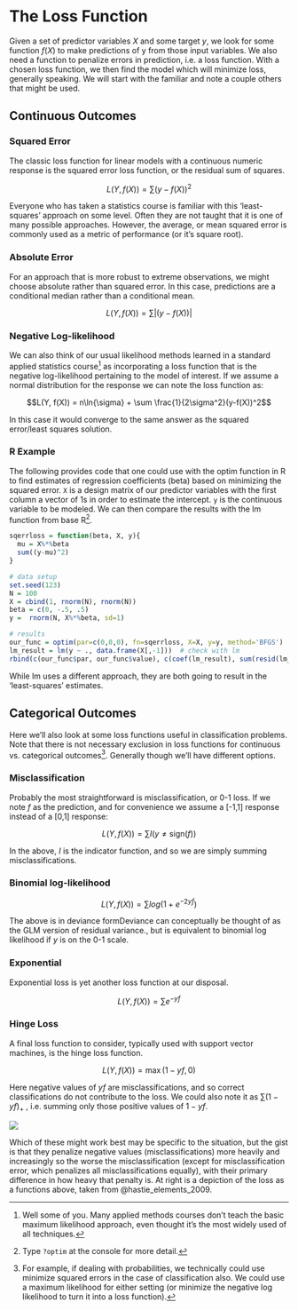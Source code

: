 # The Loss Function


<span class="newthought">Given a set of predictor variables</span> $X$ and some target $y$, we look for some function $f(X)$ to make predictions of y from those input variables.  We also need a function to penalize errors in prediction, i.e. a <span class="emph">loss function</span>.  With a chosen loss function, we then find the model which will minimize loss, generally speaking.  We will start with the familiar and note a couple others that might be used.


## Continuous Outcomes

### Squared Error

The classic loss function for linear models with a continuous numeric response is the squared error loss function, or the residual sum of squares.


$$L(Y, f(X)) = \sum(y-f(X))^2$$

Everyone who has taken a statistics course is familiar with this 'least-squares' approach on some level.  Often they are not taught that it is one of many possible approaches.  However, the average, or <span class="emph">mean squared error</span> is commonly used as a metric of performance (or it's square root).



### Absolute Error

For an approach that is more robust to extreme observations, we might choose absolute rather than squared error.  In this case, predictions are a conditional median rather than a conditional mean.


$$L(Y, f(X)) = \sum|(y-f(X))|$$

### Negative Log-likelihood

We can also think of our usual likelihood methods learned in a standard applied statistics course[^maxlike] as incorporating a loss function that is the negative log-likelihood pertaining to the model of interest.  If we assume a normal distribution for the response we can note the loss function as:


$$L(Y, f(X)) = n\ln{\sigma} + \sum \frac{1}{2\sigma^2}(y-f(X))^2$$

In this case it would converge to the same answer as the squared error/least squares solution.


### R Example

The following provides code that one could use with the <span class="func">optim</span> function in R to find estimates of regression coefficients (beta) based on minimizing the squared error.  `X` is a design matrix of our predictor variables with the first column a vector of 1s in order to estimate the intercept.  `y` is the continuous variable to be modeled.  We can then compare the results with the <span class="func">lm</span> function from base R[^optimfunc].


```r
sqerrloss = function(beta, X, y){
  mu = X%*%beta
  sum((y-mu)^2)
}

# data setup
set.seed(123)
N = 100
X = cbind(1, rnorm(N), rnorm(N))
beta = c(0, -.5, .5)
y =  rnorm(N, X%*%beta, sd=1)

# results
our_func = optim(par=c(0,0,0), fn=sqerrloss, X=X, y=y, method='BFGS')
lm_result = lm(y ~ ., data.frame(X[,-1]))  # check with lm 
rbind(c(our_func$par, our_func$value), c(coef(lm_result), sum(resid(lm_result)^2)))
```

While <span class="func">lm</span> uses a different approach, they are both going to result in the 'least-squares' estimates.



## Categorical Outcomes

Here we'll also look at some loss functions useful in classification problems. Note that there is not necessary exclusion in loss functions for continuous vs. categorical outcomes[^catregloss]. Generally though we'll have different options.

### Misclassification

Probably the most straightforward is misclassification, or 0-1 loss.  If we note $f$ as the prediction, and for convenience we assume a [-1,1] response instead of a [0,1] response:


$$L(Y, f(X)) = \sum I(y\neq \mathrm{sign}(f))$$

In the above, $I$ is the indicator function, and so we are simply summing misclassifications.


### Binomial log-likelihood


$$L(Y, f(X)) = \sum log(1 + e^{-2yf})$$

The above is in deviance form<span class="marginnote">Deviance can conceptually be thought of as the GLM version of residual variance.</span>, but is equivalent to binomial log likelihood if $y$ is on the 0-1 scale.

### Exponential

Exponential loss is yet another loss function at our disposal.


$$L(Y, f(X)) = \sum e^{-yf}$$

### Hinge Loss

A final loss function to consider, typically used with support vector machines, is the hinge loss function.

$$L(Y, f(X)) = \max(1-yf, 0)$$

Here negative values of $yf$ are misclassifications, and so correct classifications do not contribute to the loss.  We could also note it as $\sum (1-yf)_+$ , i.e. summing only those positive values of $1-yf$.

<span class="marginnote"><img src="img/lossfuncs.png" style="display:block; margin: 0 auto;"></span>

Which of these might work best may be specific to the situation, but the gist is that they penalize negative values (misclassifications) more heavily and increasingly so the worse the misclassification (except for misclassification error, which penalizes all misclassifications equally), with their primary difference in how heavy that penalty is.  At right is a depiction of the loss as a functions above, taken from @hastie_elements_2009.


[^maxlike]: Well some of you. Many applied methods courses don't teach the basic maximum likelihood approach, even thought it's the most widely used of all techniques.

[^optimfunc]: Type `?optim` at the console for more detail.

[^catregloss]: For example, if dealing with probabilities, we technically could use minimize squared errors in the case of classification also.  We could use a maximum likelihood for either setting (or minimize the negative log likelihood to turn it into a loss function).